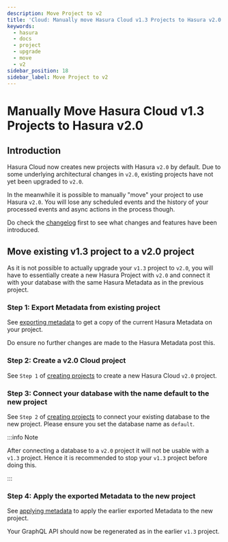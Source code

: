 ```yaml
---
description: Move Project to v2
title: 'Cloud: Manually move Hasura Cloud v1.3 Projects to Hasura v2.0'
keywords:
  - hasura
  - docs
  - project
  - upgrade
  - move
  - v2
sidebar_position: 18
sidebar_label: Move Project to v2
---
```



# Manually Move Hasura Cloud v1.3 Projects to Hasura v2.0

<ProductBadge free standard pro ee />

## Introduction

Hasura Cloud now creates new projects with Hasura `v2.0` by default. Due to some underlying architectural changes in
`v2.0`, existing projects have not yet been upgraded to `v2.0`.

In the meanwhile it is possible to manually "move" your project to use Hasura `v2.0`. You will lose any scheduled events
and the history of your processed events and async actions in the process though.

Do check the [changelog](https://github.com/hasura/graphql-engine/releases) first to see what changes and features have
been introduced.

## Move existing v1.3 project to a v2.0 project

As it is not possible to actually upgrade your `v1.3` project to `v2.0`, you will have to essentially create a new
Hasura Project with `v2.0` and connect it with your database with the same Hasura Metadata as in the previous project.

### Step 1: Export Metadata from existing project

See [exporting metadata](/migrations-metadata-seeds/manage-metadata.mdx) to get a copy of the current Hasura Metadata on
your project.

Do ensure no further changes are made to the Hasura Metadata post this.

### Step 2: Create a v2.0 Cloud project

See `Step 1` of [creating projects](/hasura-cloud/projects/create.mdx) to create a new Hasura Cloud `v2.0` project.

### Step 3: Connect your database with the name **default** to the new project

See `Step 2` of [creating projects](/hasura-cloud/projects/create.mdx) to connect your existing database to the new
project. Please ensure you set the database name as `default`.

:::info Note

After connecting a database to a `v2.0` project it will not be usable with a `v1.3` project. Hence it is recommended to
stop your `v1.3` project before doing this.

:::

### Step 4: Apply the exported Metadata to the new project

See [applying metadata](/migrations-metadata-seeds/manage-metadata.mdx) to apply the earlier exported Metadata to the
new project.

Your GraphQL API should now be regenerated as in the earlier `v1.3` project.

